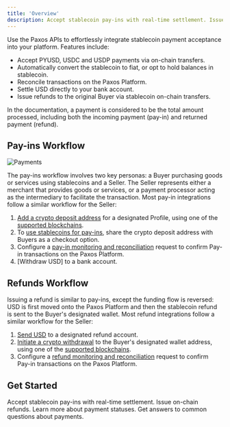 ```yaml
---
title: 'Overview'
description: Accept stablecoin pay-ins with real-time settlement. Issue on-chain refunds.
---
```




Use the Paxos APIs to effortlessly integrate stablecoin payment acceptance into your platform.
Features include:

- Accept PYUSD, USDC and USDP payments via on-chain transfers.
- Automatically convert the stablecoin to fiat, or opt to hold balances in stablecoin.
- Reconcile transactions on the Paxos Platform.
- Settle USD directly to your bank account.
- Issue refunds to the original Buyer via stablecoin on-chain transfers.

<Tip>

In the documentation, a payment is considered to be the total amount processed, including both the incoming payment (pay-in) and returned payment (refund).

</Tip>

## Pay-ins Workflow

![Payments](/images/payments.png)

The pay-ins workflow involves two key personas: a Buyer purchasing goods or services using stablecoins and a Seller. 
The Seller represents either a merchant that provides goods or services, or a payment processor acting as the intermediary to facilitate the transaction.
Most pay-in integrations follow a similar workflow for the Seller:

1. [Add a crypto deposit address](/guides/payments/quickstart#pay-in-add-deposit-address) for a designated Profile, using one of the [supported blockchains](/guides/payments/faq#supported-assets).
1. To [use stablecoins for pay-ins](/guides/payments/quickstart#receive-payment), share the crypto deposit address with Buyers as a checkout option.<PaymentsConnectorTip />
1. Configure a [pay-in monitoring and reconciliation](/guides/payments/quickstart#pay-in-monitor-reconcile) request to confirm Pay-in transactions on the Paxos Platform.
1. [Withdraw USD] to a bank account.
## Refunds Workflow

Issuing a refund is similar to pay-ins, except the funding flow is reversed: USD is first moved onto the Paxos Platform and then the stablecoin refund is sent to the Buyer's designated wallet.
Most refund integrations follow a similar workflow for the Seller:

1. [Send USD](/guides/payments/quickstart#refund-fund-account) to a designated refund account.
1. [Initiate a crypto withdrawal](/guides/payments/quickstart#refund-initiate) to the Buyer's designated wallet address, using one of the [supported blockchains](/guides/payments/faq#supported-assets).
1. Configure a [refund monitoring and reconciliation](/guides/payments/quickstart#refund-monitor-reconcile) request to confirm Pay-in transactions on the Paxos Platform.
## Get Started

<CardGroup cols={2}>
  <Card title="Quickstart" href="/guides/payments/quickstart" icon="rocket">
    Accept stablecoin pay-ins with real-time settlement. Issue on-chain refunds.
  </Card>
  <Card title="Payments Statuses" href="/guides/payments/status" icon="list-check">
    Learn more about payment statuses.
  </Card>
  <Card title="Payments FAQ" href="/guides/payments/faq" icon="circle-question">
    Get answers to common questions about payments.
  </Card>
</CardGroup>
